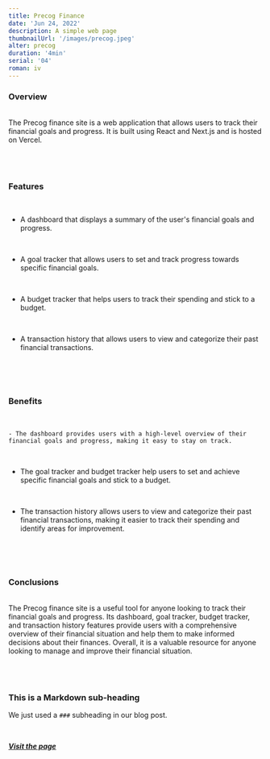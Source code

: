 ```yaml
---
title: Precog Finance
date: 'Jun 24, 2022'
description: A simple web page
thumbnailUrl: '/images/precog.jpeg'
alter: precog
duration: '4min'
serial: '04'
roman: iv
---
```


### Overview

<br />

<div>
  The Precog finance site is a web application that allows users to track their
  financial goals and progress. It is built using React and Next.js and is
  hosted on Vercel.
</div>

<br />
<br />
<br />

### Features

<br />

- A dashboard that displays a summary of the user's financial goals and progress.

<br />

- A goal tracker that allows users to set and track progress towards specific financial goals.

<br />

- A budget tracker that helps users to track their spending and stick to a budget.

<br />

- A transaction history that allows users to view and categorize their past financial transactions.

<br />
<br />
<br />

### Benefits

<br />

    - The dashboard provides users with a high-level overview of their financial goals and progress, making it easy to stay on track.

<br />

- The goal tracker and budget tracker help users to set and achieve specific financial goals and stick to a budget.

<br />

- The transaction history allows users to view and categorize their past financial transactions, making it easier to track their spending and identify areas for improvement.

<br />

<br />
<br />

### Conclusions

<br />

<div>
  The Precog finance site is a useful tool for anyone looking to track their
  financial goals and progress. Its dashboard, goal tracker, budget tracker, and
  transaction history features provide users with a comprehensive overview of
  their financial situation and help them to make informed decisions about their
  finances. Overall, it is a valuable resource for anyone looking to manage and
  improve their financial situation.
</div>

<br />

<br />

<br />

### This is a Markdown sub-heading

We just used a `###` subheading in our blog post.

<br />

[**_Visit the page_**](https://precog-finance.vercel.app/)

<br />
